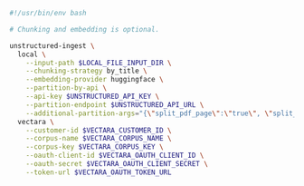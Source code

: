 ```bash CLI
#!/usr/bin/env bash

# Chunking and embedding is optional.

unstructured-ingest \
  local \
    --input-path $LOCAL_FILE_INPUT_DIR \
    --chunking-strategy by_title \
    --embedding-provider huggingface \
    --partition-by-api \
    --api-key $UNSTRUCTURED_API_KEY \
    --partition-endpoint $UNSTRUCTURED_API_URL \
    --additional-partition-args="{\"split_pdf_page\":\"true\", \"split_pdf_allow_failed\":\"true\", \"split_pdf_concurrency_level\": 15}" \
  vectara \
    --customer-id $VECTARA_CUSTOMER_ID \
    --corpus-name $VECTARA_CORPUS_NAME \
    --corpus-key $VECTARA_CORPUS_KEY \
    --oauth-client-id $VECTARA_OAUTH_CLIENT_ID \
    --oauth-secret $VECTARA_OAUTH_CLIENT_SECRET \
    --token-url $VECTARA_OAUTH_TOKEN_URL
```
